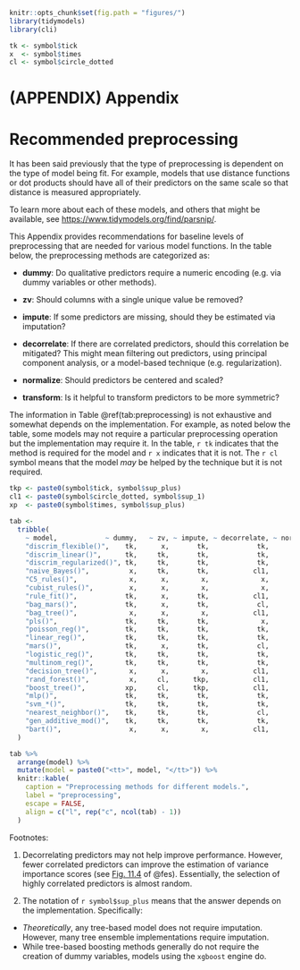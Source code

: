 ```r
knitr::opts_chunk$set(fig.path = "figures/")
library(tidymodels)
library(cli)

tk <- symbol$tick
x  <- symbol$times
cl <- symbol$circle_dotted
```

# (APPENDIX) Appendix {-} 

# Recommended preprocessing {#pre-proc-table}

It has been said previously that the type of preprocessing is dependent on the type of model being fit. For example, models that use distance functions or dot products should have all of their predictors on the same scale so that distance is measured appropriately. 

To learn more about each of these models, and others that might be available, see <https://www.tidymodels.org/find/parsnip/>. 

This Appendix provides recommendations for baseline levels of preprocessing that are needed for various model functions. In the table below, the preprocessing methods are categorized as: 

 * **dummy**: Do qualitative predictors require a numeric encoding (e.g. via dummy variables or other methods). 
 
 * **zv**: Should columns with a single unique value be removed? 
 
 * **impute**: If some predictors are missing, should they be estimated via imputation? 
 
 * **decorrelate**: If there are correlated predictors, should this correlation be mitigated? This might mean filtering out predictors, using principal component analysis, or a model-based technique (e.g. regularization). 
  
 * **normalize**: Should predictors be centered and scaled? 
 
 * **transform**: Is it helpful to transform predictors to be more symmetric? 

The information in Table \@ref(tab:preprocessing) is not exhaustive and somewhat depends on the implementation. For example, as noted below the table, some models may not require a particular preprocessing operation but the implementation may require it. In the table, `r tk` indicates that the method is required for the model and `r x` indicates that it is not. The `r cl` symbol means that the model _may_ be helped by the technique but it is not required.

```r
tkp <- paste0(symbol$tick, symbol$sup_plus)
cl1 <- paste0(symbol$circle_dotted, symbol$sup_1)
xp  <- paste0(symbol$times, symbol$sup_plus)

tab <- 
  tribble(
    ~ model,            ~ dummy,   ~ zv, ~ impute, ~ decorrelate, ~ normalize, ~ transform, 
    "discrim_flexible()",    tk,      x,       tk,            tk,           x,          cl,
    "discrim_linear()",      tk,     tk,       tk,            tk,           x,          cl,
    "discrim_regularized()", tk,     tk,       tk,            tk,           x,          cl,
    "naive_Bayes()",          x,     tk,       tk,           cl1,           x,           x,
    "C5_rules()",             x,      x,        x,             x,           x,           x,
    "cubist_rules()",         x,      x,        x,             x,           x,           x,
    "rule_fit()",            tk,      x,       tk,           cl1,          tk,           x,
    "bag_mars()",            tk,      x,       tk,            cl,           x,          cl,
    "bag_tree()",             x,      x,        x,           cl1,           x,           x,
    "pls()",                 tk,     tk,       tk,             x,          tk,          tk,
    "poisson_reg()",         tk,     tk,       tk,            tk,           x,          cl,
    "linear_reg()",          tk,     tk,       tk,            tk,           x,          cl,
    "mars()",                tk,      x,       tk,            cl,           x,          cl,
    "logistic_reg()",        tk,     tk,       tk,            tk,           x,          cl,
    "multinom_reg()",        tk,     tk,       tk,            tk,          xp,          cl,
    "decision_tree()",        x,      x,        x,           cl1,           x,           x,
    "rand_forest()",          x,     cl,      tkp,           cl1,           x,           x,
    "boost_tree()",          xp,     cl,      tkp,           cl1,           x,           x,
    "mlp()",                 tk,     tk,       tk,            tk,          tk,          tk,
    "svm_*()",               tk,     tk,       tk,            tk,          tk,          tk,
    "nearest_neighbor()",    tk,     tk,       tk,            cl,          tk,          tk,
    "gen_additive_mod()",    tk,     tk,       tk,            tk,           x,          cl,
    "bart()",                 x,      x,        x,           cl1,           x,           x
  ) 

tab %>% 
  arrange(model) %>% 
  mutate(model = paste0("<tt>", model, "</tt>")) %>% 
  knitr::kable(
    caption = "Preprocessing methods for different models.",
    label = "preprocessing",
    escape = FALSE,
    align = c("l", rep("c", ncol(tab) - 1))
  ) 
```

Footnotes: 

1. Decorrelating predictors may not help improve performance. However, fewer correlated predictors can improve the estimation of variance importance scores (see [Fig. 11.4](https://bookdown.org/max/FES/recursive-feature-elimination.html#fig:greedy-rf-imp) of @fes). Essentially, the selection of highly correlated predictors is almost random. 

2. The notation of `r symbol$sup_plus` means that the answer depends on the implementation. Specifically: 
  * _Theoretically_, any tree-based model does not require imputation. However, many tree ensemble implementations require imputation. 
  * While tree-based boosting methods generally do not require the creation of dummy variables, models using the `xgboost` engine do. 
